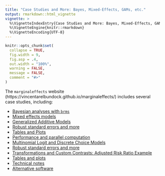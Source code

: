 ```yaml
---
title: "Case Studies and More: Bayes, Mixed-Effects, GAMs, etc."
output: rmarkdown::html_vignette
vignette: >
  %\VignetteIndexEntry{Case Studies and More: Bayes, Mixed-Effects, GAM, etc.}
  %\VignetteEngine{knitr::rmarkdown}
  %\VignetteEncoding{UTF-8}
---
```


```r
knitr::opts_chunk$set(
  collapse = TRUE,
  fig.width = 9,
  fig.asp = .4,
  out.width = "100%",
  warning = FALSE,
  message = FALSE,
  comment = "#>"
)
```

The `marginaleffects` website (https://vincentarelbundock.github.io/marginaleffects/) includes several case studies, including:

- [Bayesian analyses with `brms`](https://vincentarelbundock.github.io/marginaleffects/articles/brms.html)
- [Mixed effects models](https://vincentarelbundock.github.io/marginaleffects/articles/lme4.html)
- [Generalized Additive Models](https://vincentarelbundock.github.io/marginaleffects/articles/gam.html)
- [Robust standard errors and more](https://vincentarelbundock.github.io/marginaleffects/articles/sandwich.html)
- [Tables and Plots](https://vincentarelbundock.github.io/marginaleffects/articles/modelsummary.html)
- [Performance and parallel computation](https://vincentarelbundock.github.io/marginaleffects/articles/parallel.html)
- [Multinomial Logit and Discrete Choice Models](https://vincentarelbundock.github.io/marginaleffects/articles/mlogit.html)
- [Robust standard errors and more](https://vincentarelbundock.github.io/marginaleffects/articles/sandwich.html)
- [Transformations and Custom Contrasts: Adjusted Risk Ratio Example](https://vincentarelbundock.github.io/marginaleffects/articles/transformation.html)
- [Tables and plots](https://vincentarelbundock.github.io/marginaleffects/articles/modelsummary.html)
* [Technical notes](https://vincentarelbundock.github.io/marginaleffects/articles/technical_notes.html)
* [Alternative software](https://vincentarelbundock.github.io/marginaleffects/articles/alternative_software.html)

